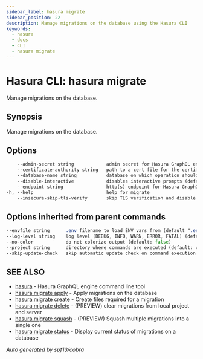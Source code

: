 ```yaml
---
sidebar_label: hasura migrate
sidebar_position: 22
description: Manage migrations on the database using the Hasura CLI
keywords:
  - hasura
  - docs
  - CLI
  - hasura migrate
---
```


# Hasura CLI: hasura migrate

Manage migrations on the database.

## Synopsis

Manage migrations on the database.

## Options

```sass
    --admin-secret string            admin secret for Hasura GraphQL engine (env "HASURA_GRAPHQL_ADMIN_SECRET")
    --certificate-authority string   path to a cert file for the certificate authority (env "HASURA_GRAPHQL_CERTIFICATE_AUTHORITY")
    --database-name string           database on which operation should be applied
    --disable-interactive            disables interactive prompts (default: false) (env "HASURA_GRAPHQL_DISABLE_INTERACTIVE")
    --endpoint string                http(s) endpoint for Hasura GraphQL engine (env "HASURA_GRAPHQL_ENDPOINT")
-h, --help                           help for migrate
    --insecure-skip-tls-verify       skip TLS verification and disable cert checking (default: false) (env "HASURA_GRAPHQL_INSECURE_SKIP_TLS_VERIFY")
```

## Options inherited from parent commands

```sass
--envfile string      .env filename to load ENV vars from (default ".env")
--log-level string    log level (DEBUG, INFO, WARN, ERROR, FATAL) (default "INFO")
--no-color            do not colorize output (default: false)
--project string      directory where commands are executed (default: current dir)
--skip-update-check   skip automatic update check on command execution
```

## SEE ALSO

* [hasura](/hasura-cli/commands/hasura.mdx)	 - Hasura GraphQL engine command line tool
* [hasura migrate apply](/hasura-cli/commands/hasura_migrate_apply.mdx)	 - Apply migrations on the database
* [hasura migrate create](/hasura-cli/commands/hasura_migrate_create.mdx)	 - Create files required for a migration
* [hasura migrate delete](/hasura-cli/commands/hasura_migrate_delete.mdx)	 - (PREVIEW) clear migrations from local project and server
* [hasura migrate squash](/hasura-cli/commands/hasura_migrate_squash.mdx)	 - (PREVIEW) Squash multiple migrations into a single one
* [hasura migrate status](/hasura-cli/commands/hasura_migrate_status.mdx)	 - Display current status of migrations on a database

_Auto generated by spf13/cobra_
